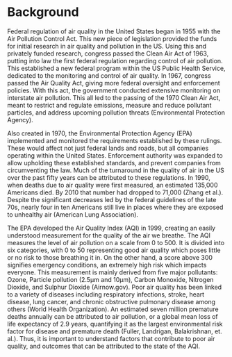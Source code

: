 # Background
Federal regulation of air quality in the United States began in 1955 with the Air Pollution Control Act. This new piece of legislation provided the funds for initial research in air quality and pollution in the US. Using this and privately funded research, congress passed the Clean Air Act of 1963, putting into law the first federal regulation regarding control of air pollution. This established a new federal program within the US Public Health Service, dedicated to the monitoring and control of air quality. In 1967, congress passed the Air Quality Act, giving more federal oversight and enforcement policies. With this act, the government conducted extensive monitoring on interstate air pollution. This all led to the passing of the 1970 Clean Air Act, meant to restrict and regulate emissions, measure and reduce pollutant particles, and address upcoming pollution threats (Environmental Protection Agency).

Also created in 1970, the Environmental Protection Agency (EPA) implemented and monitored the requirements established by these rulings. These would affect not just federal lands and roads, but all companies operating within the United States. Enforcement authority was expanded to allow upholding these established standards, and prevent companies from circumventing the law.  Much of the turnaround in the quality of air in the US over the past fifty years can be attributed to these regulations. In 1990, when deaths due to air quality were first measured, an estimated 135,000 Americans died. By 2010 that number had dropped to 71,000 (Zhang et al.). Despite the significant decreases led by the federal guidelines of the late 70s, nearly four in ten Americans still live in places where they are exposed to unhealthy air (American Lung Association).

The EPA developed the Air Quality Index (AQI) in 1999, creating an easily understood measurement for the quality of the air we breathe. The AQI measures the level of air pollution on a scale from 0 to 500. It is divided into six categories, with 0 to 50 representing good air quality which poses little or no risk to those breathing it in. On the other hand, a score above 300 signifies emergency conditions, an extremely high risk which impacts everyone. This measurement is mainly derived from five major pollutants: Ozone, Particle pollution (2.5μm and 10μm),  Carbon Monoxide, Nitrogen Dioxide, and Sulphur Dioxide (Airnow.gov). Poor air quality has been linked to a variety of diseases including respiratory infections, stroke, heart disease, lung cancer, and chronic obstructive pulmonary disease among others (World Health Organization). An estimated seven million premature deaths annually can be attributed to air pollution, or a global mean loss of life expectancy of 2.9 years, quantifying it as the largest environmental risk factor for disease and premature death (Fuller, Landrigan, Balakrishnan, et. al.). Thus, it is important to understand factors that contribute to poor air quality, and outcomes that can be attributed to the state of the AQI.

